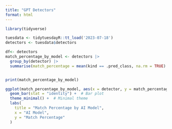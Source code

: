 ```yaml
---
title: "GPT Detectors"
format: html
---
```


```r
library(tidyverse)

```

```r
tuesdata <- tidytuesdayR::tt_load('2023-07-18')
detectors <- tuesdata$detectors


```



```r


df<- detectors
match_percentage_by_model <- detectors |>
  group_by(detector) |>
  summarise(match_percentage = mean(kind == .pred_class, na.rm = TRUE) * 100)


print(match_percentage_by_model)

ggplot(match_percentage_by_model, aes(x = detector, y = match_percentage, fill = detector)) +
  geom_bar(stat = "identity") +  # Bar plot
  theme_minimal() +  # Minimal theme
  labs(
    title = "Match Percentage by AI Model",
    x = "AI Model",
    y = "Match Percentage"
  )

```


